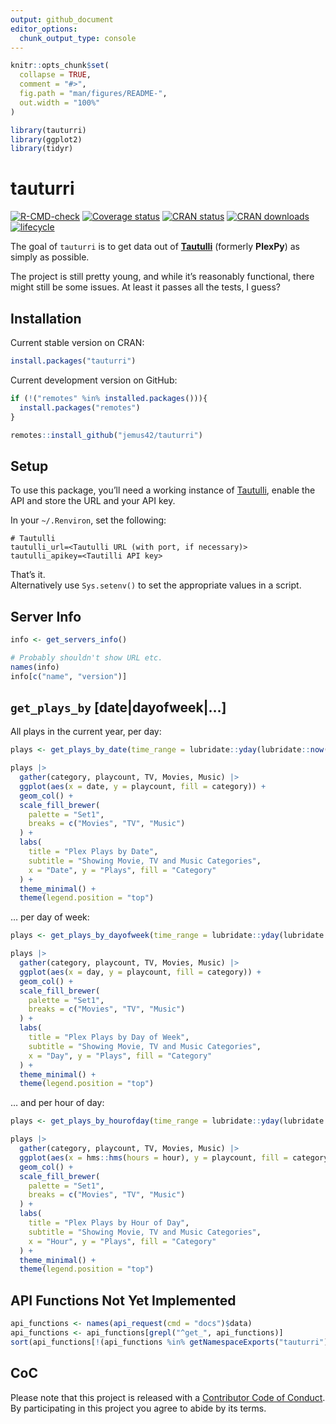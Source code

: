 ```yaml
---
output: github_document
editor_options: 
  chunk_output_type: console
---
```


<!-- README.md is generated from README.Rmd. Please edit that file -->

```r
knitr::opts_chunk$set(
  collapse = TRUE,
  comment = "#>",
  fig.path = "man/figures/README-",
  out.width = "100%"
)

library(tauturri)
library(ggplot2)
library(tidyr)
```
# tauturri

<!-- badges: start -->
[![R-CMD-check](https://github.com/jemus42/tauturri/actions/workflows/R-CMD-check.yaml/badge.svg)](https://github.com/jemus42/tauturri/actions/workflows/R-CMD-check.yaml)
[![Coverage status](https://codecov.io/gh/jemus42/tauturri/branch/master/graph/badge.svg)](https://codecov.io/github/jemus42/tauturri?branch=master)
[![CRAN status](https://www.r-pkg.org/badges/version/tauturri)](https://cran.r-project.org/package=tauturri)
[![CRAN downloads](https://cranlogs.r-pkg.org/badges/grand-total/tauturri)](https://cran.r-project.org/package=tauturri)
[![lifecycle](https://img.shields.io/badge/lifecycle-maturing-blue.svg)](https://www.tidyverse.org/lifecycle/#maturing)
<!-- badges: end -->

The goal of `tauturri` is to get data out of [**Tautulli**](https://github.com/Tautulli/Tautulli) (formerly **PlexPy**) as simply as possible.

The project is still pretty young, and while it's reasonably functional, there might still be some issues. At least it passes all the tests, I guess?

## Installation

Current stable version on CRAN:

```r
install.packages("tauturri")
```

Current development version on GitHub:

```r
if (!("remotes" %in% installed.packages())){
  install.packages("remotes")
}

remotes::install_github("jemus42/tauturri")
```

## Setup

To use this package, you'll need a working instance of [Tautulli](http://tautulli.com/), enable the API and store the URL and your API key.

In your `~/.Renviron`, set the following:

```
# Tautulli
tautulli_url=<Tautulli URL (with port, if necessary)>
tautulli_apikey=<Tautilli API key>
```

That's it.  
Alternatively use `Sys.setenv()` to set the appropriate values in a script.

## Server Info

```r
info <- get_servers_info()

# Probably shouldn't show URL etc.
names(info)
info[c("name", "version")]
```


## `get_plays_by` [date|dayofweek|...]

All plays in the current year, per day:

```r
plays <- get_plays_by_date(time_range = lubridate::yday(lubridate::now()))

plays |>
  gather(category, playcount, TV, Movies, Music) |>
  ggplot(aes(x = date, y = playcount, fill = category)) +
  geom_col() +
  scale_fill_brewer(
    palette = "Set1",
    breaks = c("Movies", "TV", "Music")
  ) +
  labs(
    title = "Plex Plays by Date",
    subtitle = "Showing Movie, TV and Music Categories",
    x = "Date", y = "Plays", fill = "Category"
  ) +
  theme_minimal() +
  theme(legend.position = "top")
```

... per day of week:

```r
plays <- get_plays_by_dayofweek(time_range = lubridate::yday(lubridate::now()))

plays |>
  gather(category, playcount, TV, Movies, Music) |>
  ggplot(aes(x = day, y = playcount, fill = category)) +
  geom_col() +
  scale_fill_brewer(
    palette = "Set1",
    breaks = c("Movies", "TV", "Music")
  ) +
  labs(
    title = "Plex Plays by Day of Week",
    subtitle = "Showing Movie, TV and Music Categories",
    x = "Day", y = "Plays", fill = "Category"
  ) +
  theme_minimal() +
  theme(legend.position = "top")
```

... and per hour of day:

```r
plays <- get_plays_by_hourofday(time_range = lubridate::yday(lubridate::now()))

plays |>
  gather(category, playcount, TV, Movies, Music) |>
  ggplot(aes(x = hms::hms(hours = hour), y = playcount, fill = category)) +
  geom_col() +
  scale_fill_brewer(
    palette = "Set1",
    breaks = c("Movies", "TV", "Music")
  ) +
  labs(
    title = "Plex Plays by Hour of Day",
    subtitle = "Showing Movie, TV and Music Categories",
    x = "Hour", y = "Plays", fill = "Category"
  ) +
  theme_minimal() +
  theme(legend.position = "top")
```

## API Functions Not Yet Implemented

```r
api_functions <- names(api_request(cmd = "docs")$data)
api_functions <- api_functions[grepl("^get_", api_functions)]
sort(api_functions[!(api_functions %in% getNamespaceExports("tauturri"))])
```

## CoC

Please note that this project is released with a [Contributor Code of Conduct](CODE_OF_CONDUCT.md).  
By participating in this project you agree to abide by its terms.

